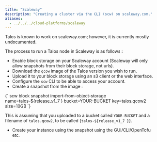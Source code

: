 ```yaml
---
title: "Scaleway"
description: "Creating a cluster via the CLI (scw) on scaleway.com."
aliases:
  - ../../../cloud-platforms/scaleway
---
```



Talos is known to work on scaleway.com; however, it is currently mostly undocumented.

The process to run a Talos node in Scaleway is as follows :

- Enable block storage on your Scaleway account (Scaleway will only allow snapshots from their block storage, not urls).
- Download the `qcow` image of the Talos version you wish to run.
- Upload it to your block storage using an s3 client or the web interface.
- Configure the `scw` CLI to be able to access your account.
- Create a snapshot from the image :

<CodeBlock lang="sh">
{`
  scw block snapshot import-from-object-storage name=talos-${release_v1_7 } bucket=YOUR-BUCKET key=talos.qcow2 size=10GB 
`}
</CodeBlock>

  This is assuming that you uploaded to a bucket called `YOUR-BUCKET` and a filename of `talos.qcow2`, to be called {`talos-${release_v1_7 }`}.
- Create your instance using the snapshot using the GUI/CLI/OpenTofu etc.
